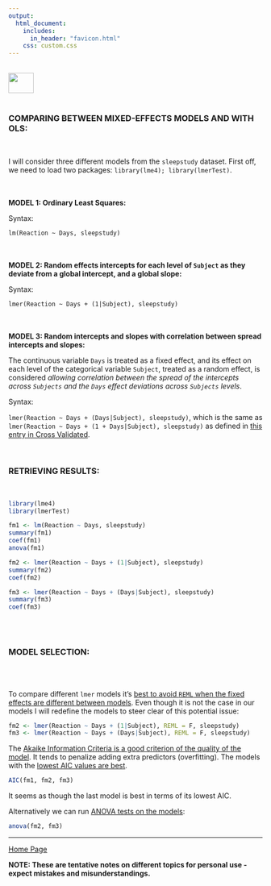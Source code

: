 ```yaml
---
output: 
  html_document:
    includes:
      in_header: "favicon.html" 
    css: custom.css
---
```


<br>
<a href="http://rinterested.github.io/statistics/index.html">
<img HEIGHT="40" WIDTH="50" src="https://cloud.githubusercontent.com/assets/9312897/10556783/a27a26fa-745c-11e5-9b1a-2d5bd737387a.PNG"></a>
<br><br>


### COMPARING BETWEEN MIXED-EFFECTS MODELS AND WITH OLS:
<br>

I will consider three different models from the `sleepstudy` dataset. First off, we need to load two packages: `library(lme4);
library(lmerTest)`.

<br><br>
**MODEL 1: Ordinary Least Squares:**

Syntax: 

`lm(Reaction ~ Days, sleepstudy)`

<br><br>
**MODEL 2: Random effects intercepts for each level of `Subject` as they deviate from a global intercept, and a global slope:**

Syntax: 

`lmer(Reaction ~ Days + (1|Subject), sleepstudy)`

<br><br>
**MODEL 3: Random intercepts and slopes with correlation between spread intercepts and slopes:**

The continuous variable `Days` is treated as a fixed effect, and its effect on each level of the categorical variable `Subject`, treated as a random effect, is considered *allowing correlation between the spread of the intercepts across `Subjects` and the `Days` effect deviations across `Subjects` levels*.

Syntax: 

`lmer(Reaction ~ Days + (Days|Subject), sleepstudy)`, which is the same as `lmer(Reaction ~ Days + (1 + Days|Subject), sleepstudy)` as defined in [this entry in Cross Validated](http://stats.stackexchange.com/a/13173/67822).

<br>

### RETRIEVING RESULTS:
<br>

```r
library(lme4)
library(lmerTest)
```

```r
fm1 <- lm(Reaction ~ Days, sleepstudy)
summary(fm1)
coef(fm1)
anova(fm1)
```

```r
fm2 <- lmer(Reaction ~ Days + (1|Subject), sleepstudy)
summary(fm2)
coef(fm2)
```

```r
fm3 <- lmer(Reaction ~ Days + (Days|Subject), sleepstudy)
summary(fm3)
coef(fm3)
```

<br><br>

### MODEL SELECTION:
<br><br>

To compare different `lmer` models it's [best to avoid `REML` when the fixed effects are different between models](http://stats.stackexchange.com/a/116796/67822). Even though it is not the case in our models I will redefine the models to steer clear of this potential issue:


```r
fm2 <- lmer(Reaction ~ Days + (1|Subject), REML = F, sleepstudy)
fm3 <- lmer(Reaction ~ Days + (Days|Subject), REML = F, sleepstudy)
```

The [Akaike Information Criteria is a good criterion of the quality of the model](https://en.wikipedia.org/wiki/Akaike_information_criterion). It tends to penalize adding extra predictors (overfitting). The models with the [lowest AIC values are best](http://stats.stackexchange.com/a/9185/67822).

```r
AIC(fm1, fm2, fm3)
```

It seems as though the last model is best in terms of its lowest AIC.

Alternatively we can run [ANOVA tests on the models](http://stats.stackexchange.com/a/56157/67822):

```r
anova(fm2, fm3)
```


---
<a href="http://rinterested.github.io/statistics/index.html">Home Page</a>

**NOTE: These are tentative notes on different topics for personal use - expect mistakes and misunderstandings.**